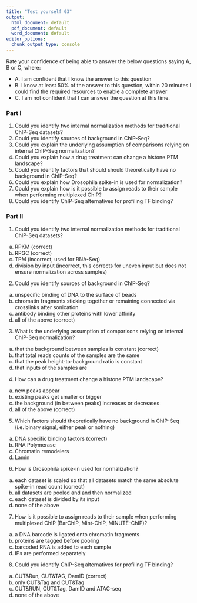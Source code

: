```yaml
---
title: "Test yourself 03"
output:
  html_document: default
  pdf_document: default
  word_document: default
editor_options:
  chunk_output_type: console
---
```



Rate your confidence of being able to answer the below questions saying A, B or C, where:

- A. I am confident that I know the answer to this question
- B. I know at least 50% of the answer to this question, within 20 minutes I could find the required resources to enable a complete answer
- C. I am not confident that I can answer the question at this time.


### Part I

1. Could you identify two internal normalization methods for traditional ChIP-Seq datasets?
2. Could you identify sources of background in ChIP-Seq?
3. Could you explain the underlying assumption of comparisons relying on internal ChIP-Seq normalization?
4. Could you explain how a drug treatment can change a histone PTM landscape?
5. Could you identify factors that should should theoretically have no background in ChIP-Seq?
6. Could you explain how Drosophila spike-in is used for normalization?
7. Could you explain how is it possible to assign reads to their sample when performing multiplexed ChIP?
8. Could you identify ChIP-Seq alternatives for profiling TF binding?

### Part II

1. Could you identify two internal normalization methods for traditional ChIP-Seq datasets?
a) RPKM (correct)
b) RPGC (correct)
c) TPM (incorrect, used for RNA-Seq)
d) division by input (incorrect, this corrects for uneven input but does not ensure normalization across samples)

2. Could you identify sources of background in ChIP-Seq?
a) unspecific binding of DNA to the surface of beads
b) chromatin fragments sticking together or remaining connected via crosslinks after sonication
c) antibody binding other proteins with lower affinity
d) all of the above (correct)

3. What is the underlying assumption of comparisons relying on internal ChIP-Seq normalization?
a) that the background between samples is constant (correct)
b) that total reads counts of the samples are the same
c) that the peak height-to-background ratio is constant
d) that inputs of the samples are 

4. How can a drug treatment change a histone PTM landscape?
a) new peaks appear
b) existing peaks get smaller or bigger
c) the background (in between peaks) increases or decreases
d) all of the above (correct)

5. Which factors should theoretically have no background in ChIP-Seq (i.e. binary signal, either peak or nothing)
a) DNA specific binding factors (correct)
b) RNA Polymerase
c) Chromatin remodelers
d) Lamin

6. How is Drosophila spike-in used for normalization?
a) each dataset is scaled so that all datasets match the same absolute spike-in read count (correct)
b) all datasets are pooled and and then normalized
c) each dataset is divided by its input
d) none of the above

7. How is it possible to assign reads to their sample when performing multiplexed ChIP (BarChIP, Mint-ChIP, MINUTE-ChIP)?
a) a DNA barcode is ligated onto chromatin fragments
b) proteins are tagged before pooling
c) barcoded RNA is added to each sample
d) IPs are performed separately

8. Could you identify ChIP-Seq alternatives for profiling TF binding?
a) CUT&Run, CUT&TAG, DamID (correct)
b) only CUT&Tag and CUT&Tag
c) CUT&RUN, CUT&Tag, DamID and ATAC-seq 
d) none of the above